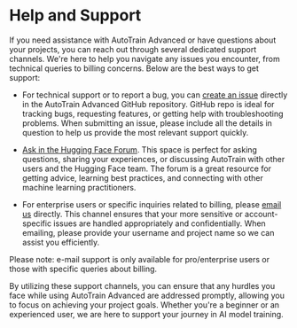 # Help and Support

If you need assistance with AutoTrain Advanced or have questions about your projects, 
you can reach out through several dedicated support channels. We're here to help you 
navigate any issues you encounter, from technical queries to billing concerns. 
Below are the best ways to get support:


- For technical support or to report a bug, you can [create an issue](https://github.com/huggingface/autotrain-advanced/issues/new) 
directly in the AutoTrain Advanced GitHub repository. GitHub repo is ideal for tracking bugs, 
requesting features, or getting help with troubleshooting problems. When submitting an 
issue, please include all the details in question to help us provide the most 
relevant support quickly.

- [Ask in the Hugging Face Forum](https://discuss.huggingface.co/c/autotrain/16). This space is perfect for asking questions, 
sharing your experiences, or discussing AutoTrain with other users and the Hugging Face 
team. The forum is a great resource for getting advice, learning best practices, and 
connecting with other machine learning practitioners.

- For enterprise users or specific inquiries related to billing, please [email us](mailto:autotrain@hf.co) directly.
This channel ensures that your more sensitive or account-specific issues are handled 
appropriately and confidentially. When emailing, please provide your username and 
project name so we can assist you efficiently.

Please note: e-mail support is only available for pro/enterprise users or those with specific queries about billing.


By utilizing these support channels, you can ensure that any hurdles you face while using 
AutoTrain Advanced are addressed promptly, allowing you to focus on achieving your project 
goals. Whether you're a beginner or an experienced user, we are here to support your 
journey in AI model training.
